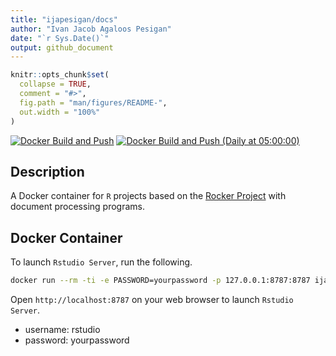 ```yaml
---
title: "ijapesigan/docs"
author: "Ivan Jacob Agaloos Pesigan"
date: "`r Sys.Date()`"
output: github_document
---
```


<!-- README.md is generated from README.Rmd. Please edit that file -->

```r
knitr::opts_chunk$set(
  collapse = TRUE,
  comment = "#>",
  fig.path = "man/figures/README-",
  out.width = "100%"
)
```

<!-- badges: start -->
[![Docker Build and Push](https://github.com/ijapesigan/docker-docs/actions/workflows/docker-build-push.yml/badge.svg)](https://github.com/ijapesigan/docker-docs/actions/workflows/docker-build-push.yml)
[![Docker Build and Push (Daily at 05:00:00)](https://github.com/ijapesigan/docker-docs/actions/workflows/docker-build-push-daily-rocker.yml/badge.svg)](https://github.com/ijapesigan/docker-docs/actions/workflows/docker-build-push-daily-docs.yml)
<!-- badges: end -->

## Description

A Docker container for `R` projects based on the [Rocker Project](https://rocker-project.org/) with document processing programs.

## Docker Container

To launch `Rstudio Server`, run the following.

```bash
docker run --rm -ti -e PASSWORD=yourpassword -p 127.0.0.1:8787:8787 ijapesigan/docs
```

Open `http://localhost:8787` on your web browser to launch `Rstudio Server`.

- username: rstudio
- password: yourpassword
